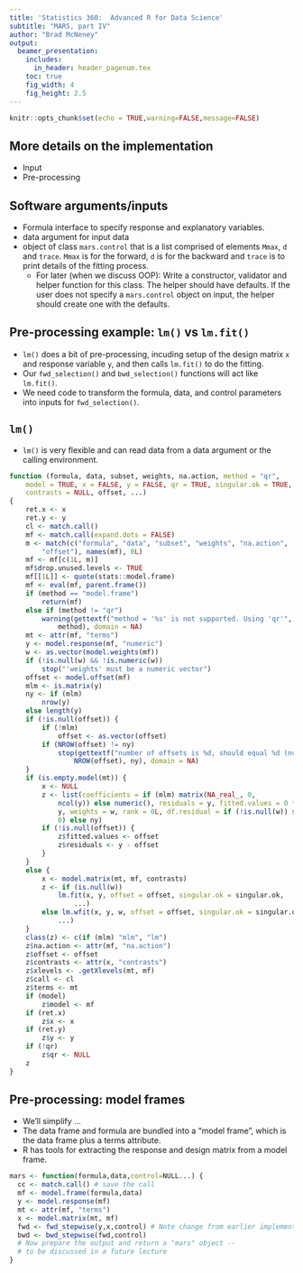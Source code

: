 ```yaml
---
title: 'Statistics 360:  Advanced R for Data Science'
subtitle: "MARS, part IV"
author: "Brad McNeney"
output: 
  beamer_presentation:
    includes:
      in_header: header_pagenum.tex
    toc: true
    fig_width: 4
    fig_height: 2.5
---
```


```r
knitr::opts_chunk$set(echo = TRUE,warning=FALSE,message=FALSE)
```

## More details on the implementation

* Input
* Pre-processing

## Software arguments/inputs

* Formula interface to specify response and explanatory variables.
* data argument for input data
* object of class `mars.control` that is a list comprised
of elements
`Mmax`, `d` and `trace`. `Mmax` is for the forward, `d` is for
the backward and `trace` is to print details of 
the fitting process.
    * For later (when we discuss OOP):
    Write a constructor, validator and helper
    function for this class. The helper should have
    defaults. If the user does not specify a 
    `mars.control` object on input, the helper
    should create one with the defaults.

## Pre-processing example: `lm()` vs `lm.fit()`

* `lm()` does a bit of pre-processing, incuding
setup of the design matrix `x` and response variable `y`,
and then calls `lm.fit()` to do the fitting.
* Our `fwd_selection()` and 
`bwd_selection()` functions will act like `lm.fit()`. 
* We need code to 
transform the formula, data, and control parameters
into inputs for `fwd_selection()`.

## `lm()`

* `lm()` is very flexible and can read data from 
a data argument or the calling environment.

\tiny

```r
function (formula, data, subset, weights, na.action, method = "qr", 
    model = TRUE, x = FALSE, y = FALSE, qr = TRUE, singular.ok = TRUE, 
    contrasts = NULL, offset, ...) 
{
    ret.x <- x
    ret.y <- y
    cl <- match.call()
    mf <- match.call(expand.dots = FALSE)
    m <- match(c("formula", "data", "subset", "weights", "na.action", 
        "offset"), names(mf), 0L)
    mf <- mf[c(1L, m)]
    mf$drop.unused.levels <- TRUE
    mf[[1L]] <- quote(stats::model.frame)
    mf <- eval(mf, parent.frame())
    if (method == "model.frame") 
        return(mf)
    else if (method != "qr") 
        warning(gettextf("method = '%s' is not supported. Using 'qr'", 
            method), domain = NA)
    mt <- attr(mf, "terms")
    y <- model.response(mf, "numeric")
    w <- as.vector(model.weights(mf))
    if (!is.null(w) && !is.numeric(w)) 
        stop("'weights' must be a numeric vector")
    offset <- model.offset(mf)
    mlm <- is.matrix(y)
    ny <- if (mlm) 
        nrow(y)
    else length(y)
    if (!is.null(offset)) {
        if (!mlm) 
            offset <- as.vector(offset)
        if (NROW(offset) != ny) 
            stop(gettextf("number of offsets is %d, should equal %d (number of observations)", 
                NROW(offset), ny), domain = NA)
    }
    if (is.empty.model(mt)) {
        x <- NULL
        z <- list(coefficients = if (mlm) matrix(NA_real_, 0, 
            ncol(y)) else numeric(), residuals = y, fitted.values = 0 * 
            y, weights = w, rank = 0L, df.residual = if (!is.null(w)) sum(w != 
            0) else ny)
        if (!is.null(offset)) {
            z$fitted.values <- offset
            z$residuals <- y - offset
        }
    }
    else {
        x <- model.matrix(mt, mf, contrasts)
        z <- if (is.null(w)) 
            lm.fit(x, y, offset = offset, singular.ok = singular.ok, 
                ...)
        else lm.wfit(x, y, w, offset = offset, singular.ok = singular.ok, 
            ...)
    }
    class(z) <- c(if (mlm) "mlm", "lm")
    z$na.action <- attr(mf, "na.action")
    z$offset <- offset
    z$contrasts <- attr(x, "contrasts")
    z$xlevels <- .getXlevels(mt, mf)
    z$call <- cl
    z$terms <- mt
    if (model) 
        z$model <- mf
    if (ret.x) 
        z$x <- x
    if (ret.y) 
        z$y <- y
    if (!qr) 
        z$qr <- NULL
    z
}

```

## Pre-processing: model frames

* We'll simplify ...
* The data frame and formula are bundled into a 
"model frame", which is the data frame plus a 
terms attribute.
* R has tools for extracting the response and design
matrix from a model frame.

\footnotesize

```r
mars <- function(formula,data,control=NULL...) {
  cc <- match.call() # save the call
  mf <- model.frame(formula,data)
  y <- model.response(mf)
  mt <- attr(mf, "terms")
  x <- model.matrix(mt, mf)
  fwd <- fwd_stepwise(y,x,control) # Note change from earlier implementation
  bwd <- bwd_stepwise(fwd,control)
  # Now prepare the output and return a "mars" object -- 
  # to be discussed in a future lecture
}
```

